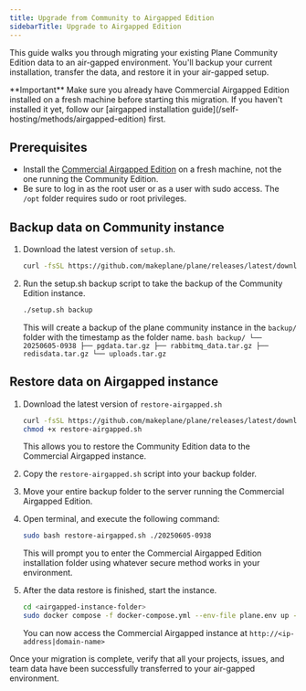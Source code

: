 ```yaml
---
title: Upgrade from Community to Airgapped Edition
sidebarTitle: Upgrade to Airgapped Edition
---
```


This guide walks you through migrating your existing Plane Community Edition data to an air-gapped environment. You'll backup your current installation, transfer the data, and restore it in your air-gapped setup.

<Warning>
**Important**  
Make sure you already have Commercial Airgapped Edition installed on a fresh machine before starting this migration. If you haven't installed it yet, follow our [airgapped installation guide](/self-hosting/methods/airgapped-edition) first.
</Warning>

## Prerequisites

- Install the [Commercial Airgapped Edition](/self-hosting/methods/airgapped-edition) on a fresh machine, not the one running the Community Edition.
- Be sure to log in as the root user or as a user with sudo access. The `/opt` folder requires sudo or root privileges.

## Backup data on Community instance

1. Download the latest version of `setup.sh`.
    ```bash
    curl -fsSL https://github.com/makeplane/plane/releases/latest/download/setup.sh -o setup.sh
    ```

2. Run the setup.sh backup script to take the backup of the Community Edition instance.
    ```bash 
    ./setup.sh backup
    ```
    This will create a backup of the plane community instance in the `backup/` folder with the timestamp as the folder name.
        ```bash
        backup/
        └── 20250605-0938
            ├── pgdata.tar.gz
            ├── rabbitmq_data.tar.gz
            ├── redisdata.tar.gz
            └── uploads.tar.gz
        ```

## Restore data on Airgapped instance

1. Download the latest version of `restore-airgapped.sh`
    ```bash
    curl -fsSL https://github.com/makeplane/plane/releases/latest/download/restore-airgapped.sh -o restore-airgapped.sh
    chmod +x restore-airgapped.sh
    ```
    This allows you to restore the Community Edition data to the Commercial Airgapped instance.

2. Copy the `restore-airgapped.sh` script into your backup folder.

3. Move your entire backup folder to the server running the Commercial Airgapped Edition.

4. Open terminal, and execute the following command:
    ```bash
    sudo bash restore-airgapped.sh ./20250605-0938
    ```
    This will prompt you to enter the Commercial Airgapped Edition installation folder using whatever secure method works in your environment.

5. After the data restore is finished, start the instance.
    ```bash
    cd <airgapped-instance-folder>
    sudo docker compose -f docker-compose.yml --env-file plane.env up -d
    ```

    You can now access the Commercial Airgapped instance at `http://<ip-address|domain-name>`

Once your migration is complete, verify that all your projects, issues, and team data have been successfully transferred to your air-gapped environment.